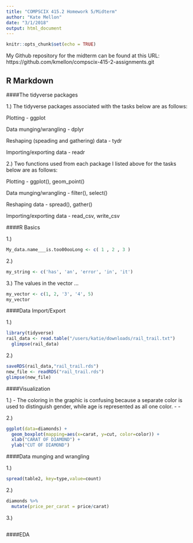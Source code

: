 ```yaml
---
title: "COMPSCIX 415.2 Homework 5/Midterm"
author: "Kate Mellon"
date: "3/1/2018"
output: html_document
---
```


```r
knitr::opts_chunk$set(echo = TRUE)
```

My Github repository for the midterm can be found at this URL: https://github.com/kmellon/compscix-415-2-assignments.git

## R Markdown

####The tidyverse packages

1.) The tidyverse packages associated with the tasks below are as follows:

Plotting - ggplot

Data munging/wrangling - dplyr

Reshaping (speading and gathering) data - tydr

Importing/exporting data - readr


2.) Two functions used from each package I listed above for the tasks below are as follows:

Plotting - ggplot(), geom_point()

Data munging/wrangling - filter(), select()

Reshaping data - spread(), gather()

Importing/exporting data - read_csv, write_csv

####R Basics

1.) 
```r
My_data.name___is.too00ooLong <- c( 1 , 2 , 3 )

```

2.) 

```r
my_string <- c('has', 'an', 'error', 'in', 'it')

```

3.) The values in the vector ...
```r
my_vector <- c(1, 2, '3', '4', 5)
my_vector
```


####Data Import/Export

1.)

```r
library(tidyverse)
rail_data <- read.table("/users/katie/downloads/rail_trail.txt")
  glimpse(rail_data)
```

2.)
```r
saveRDS(rail_data,"rail_trail.rds")
new_file <- readRDS("rail_trail.rds")
glimpse(new_file)
```


####Visualization

1.) 
- The coloring in the graphic is confusing because a separate color is used to distinguish gender, while age is represented as all one color.
- 
-

2.)

```r

ggplot(data=diamonds) +
  geom_boxplot(mapping=aes(x=carat, y=cut, color=color)) +
  xlab("CARAT OF DIAMOND") +
  ylab("CUT OF DIAMOND")

```


####Data munging and wrangling

1.) 

```r
spread(table2, key=type,value=count)

```

2.) 

```r
diamonds %>% 
  mutate(price_per_carat = price/carat)

```

3.)
```r

```


####EDA
